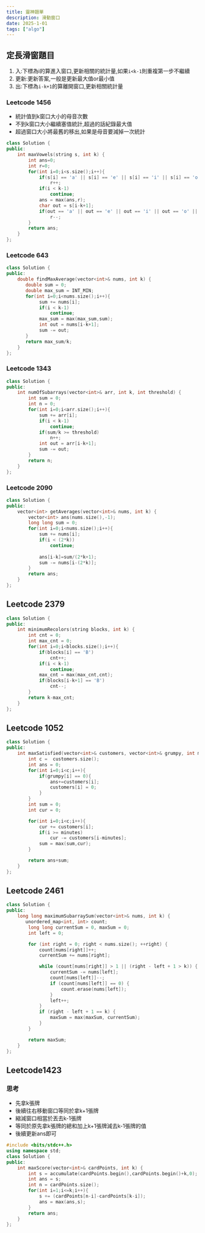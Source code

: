 ```yaml
---
title: 靈神題單
description: 滑動窗口
date: 2025-1-01
tags: ["algo"]
---
```


## 定長滑窗題目
1. 入:下標為i的算進入窗口,更新相關的統計量,如果`i<k-1`則重複第一步不繼續
2. 更新:更新答案,一般是更新最大值or最小值
3. 出:下標為`i-k+1`的算離開窗口,更新相關統計量

### Leetcode 1456
- 統計值到k窗口大小的母音次數
- 不到k窗口大小繼續塞值統計,超過的話紀錄最大值
- 超過窗口大小將最舊的移出,如果是母音要減掉一次統計
```c++
class Solution {
public:
    int maxVowels(string s, int k) {
        int ans=0;
        int r=0;
        for(int i=0;i<s.size();i++){
            if(s[i] == 'a' || s[i] == 'e' || s[i] == 'i' || s[i] == 'o' || s[i] == 'u')
                r++;
            if(i < k-1)
                continue;
            ans = max(ans,r);
            char out = s[i-k+1];
            if(out == 'a' || out == 'e' || out == 'i' || out == 'o' || out == 'u')
                r--;
        }
        return ans;
    }
};
```

### Leetcode 643
```c++
class Solution {
public:
    double findMaxAverage(vector<int>& nums, int k) {
       double sum = 0;
       double max_sum = INT_MIN;
       for(int i=0;i<nums.size();i++){
            sum += nums[i];
            if(i < k-1)
                continue;
            max_sum = max(max_sum,sum);
            int out = nums[i-k+1];
            sum -= out;
       }
       return max_sum/k;
    }
};
```

### Leetcode 1343
```c++
class Solution {
public:
    int numOfSubarrays(vector<int>& arr, int k, int threshold) {
        int sum = 0;
        int n = 0;
        for(int i=0;i<arr.size();i++){
            sum += arr[i];
            if(i < k-1)
                continue;
            if(sum/k >= threshold)
                n++;
            int out = arr[i-k+1];
            sum -= out;
        }
        return n;
    }
};
```

### Leetcode 2090
```c++
class Solution {
public:
    vector<int> getAverages(vector<int>& nums, int k) {
        vector<int> ans(nums.size(),-1);
        long long sum = 0;
        for(int i=0;i<nums.size();i++){
            sum += nums[i];
            if(i < (2*k))
                continue;
            
            ans[i-k]=sum/(2*k+1);
            sum -= nums[i-(2*k)];
        }
        return ans;
    }
};
```

## Leetcode 2379
```c++
class Solution {
public:
    int minimumRecolors(string blocks, int k) {
        int cnt = 0;
        int max_cnt = 0;
        for(int i=0;i<blocks.size();i++){
            if(blocks[i] == 'B')
                cnt++;
            if(i < k-1)
                continue;
            max_cnt = max(max_cnt,cnt);
            if(blocks[i-k+1] == 'B')
                cnt--;
        }
        return k-max_cnt;
    }
};
```

## Leetcode 1052
```c++
class Solution {
public:
    int maxSatisfied(vector<int>& customers, vector<int>& grumpy, int minutes) {
        int c =  customers.size();
        int ans = 0;
        for(int i=0;i<c;i++){
            if(grumpy[i] == 0){
                ans+=customers[i];
                customers[i] = 0;
            }
        }
        int sum = 0;
        int cur = 0;

        for(int i=0;i<c;i++){
            cur += customers[i];
            if(i >= minutes)
                cur -= customers[i-minutes];
            sum = max(sum,cur);
        }

        return ans+sum;
    }
};
```

## Leetcode 2461
```c++
class Solution {
public:
    long long maximumSubarraySum(vector<int>& nums, int k) {
       unordered_map<int, int> count; 
        long long currentSum = 0, maxSum = 0; 
        int left = 0; 

        for (int right = 0; right < nums.size(); ++right) {
            count[nums[right]]++;
            currentSum += nums[right]; 

            while (count[nums[right]] > 1 || (right - left + 1 > k)) {
                currentSum -= nums[left];
                count[nums[left]]--;
                if (count[nums[left]] == 0) {
                    count.erase(nums[left]); 
                }
                left++; 
            }
            if (right - left + 1 == k) {
                maxSum = max(maxSum, currentSum);
            }
        }

        return maxSum;
    }
};
```

## Leetcode1423
### 思考
- 先拿k張牌
- 後續往右移動窗口等同於拿k+1張牌
- 縮減窗口相當於丟去k-1張牌
- 等同於原先拿k張牌的總和加上k+1張牌減去k-1張牌的值
- 後續更新ans即可
```c++
#include <bits/stdc++.h>
using namespace std;
class Solution {
public:
    int maxScore(vector<int>& cardPoints, int k) {
        int s = accumulate(cardPoints.begin(),cardPoints.begin()+k,0);
        int ans = s;
        int n = cardPoints.size();
        for(int i=1;i<=k;i++){
            s += (cardPoints[n-i]-cardPoints[k-i]);
            ans = max(ans,s);
        }
        return ans;
    }
};
```
